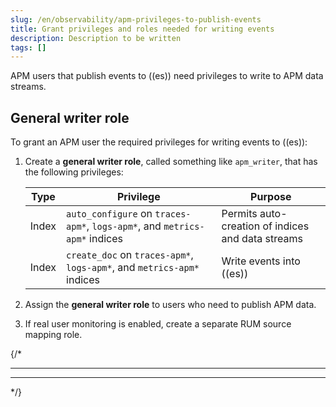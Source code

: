 ```yaml
---
slug: /en/observability/apm-privileges-to-publish-events
title: Grant privileges and roles needed for writing events
description: Description to be written
tags: []
---
```


<div id="apm-privileges-to-publish-events"></div>

APM users that publish events to ((es)) need privileges to write to APM data streams.

<div id="general_writer_role"></div>

## General writer role

To grant an APM user the required privileges for writing events to ((es)):

1. Create a **general writer role**, called something like `apm_writer`,
    that has the following privileges:

    | Type | Privilege | Purpose |
    |---|---|---|
    | Index | `auto_configure` on `traces-apm*`, `logs-apm*`, and `metrics-apm*` indices | Permits auto-creation of indices and data streams |
    | Index | `create_doc` on `traces-apm*`, `logs-apm*`, and `metrics-apm*` indices | Write events into ((es)) |

1. Assign the **general writer role** to users who need to publish APM data.

1. If <DocLink slug="/en/observability/apm-configuration-rum">real user monitoring</DocLink> is enabled, create a separate <DocLink slug="/en/observability/apm-privileges-rum-source-map" section="apm-server-rum-source-mapping">RUM source mapping role</DocLink>.

{/*
***  **
***  ** 

*/}

